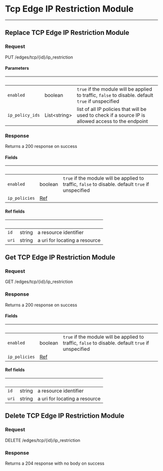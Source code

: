 

# Tcp Edge IP Restriction Module
------------------

## Replace TCP Edge IP Restriction Module



### Request

PUT /edges/tcp/{id}/ip_restriction

<TCPEdgeIPRestrictionModuleReplaceRequest />

#### Parameters

| &nbsp; | &nbsp; | &nbsp; |
|---|---|---|
| `enabled` | boolean | `true` if the module will be applied to traffic, `false` to disable. default `true` if unspecified |
| `ip_policy_ids` | List&lt;string&gt; | list of all IP policies that will be used to check if a source IP is allowed access to the endpoint |

### Response

Returns a 200 response on success

<TCPEdgeIPRestrictionModuleReplaceResponse />

#### Fields

| &nbsp; | &nbsp; | &nbsp; |
|---|---|---|
| `enabled` | boolean | `true` if the module will be applied to traffic, `false` to disable. default `true` if unspecified |
| `ip_policies` | [Ref](#api-tcp-edge-ip-restriction-module-replace-fields-ref) |  |

#### Ref fields

| &nbsp; | &nbsp; | &nbsp; |
|---|---|---|
| `id` | string | a resource identifier |
| `uri` | string | a uri for locating a resource |

## Get TCP Edge IP Restriction Module



### Request

GET /edges/tcp/{id}/ip_restriction

<TCPEdgeIPRestrictionModuleGetRequest />

### Response

Returns a 200 response on success

<TCPEdgeIPRestrictionModuleGetResponse />

#### Fields

| &nbsp; | &nbsp; | &nbsp; |
|---|---|---|
| `enabled` | boolean | `true` if the module will be applied to traffic, `false` to disable. default `true` if unspecified |
| `ip_policies` | [Ref](#api-tcp-edge-ip-restriction-module-get-fields-ref) |  |

#### Ref fields

| &nbsp; | &nbsp; | &nbsp; |
|---|---|---|
| `id` | string | a resource identifier |
| `uri` | string | a uri for locating a resource |

## Delete TCP Edge IP Restriction Module



### Request

DELETE /edges/tcp/{id}/ip_restriction

<TCPEdgeIPRestrictionModuleDeleteRequest />

### Response

Returns a 204 response with no body on success
